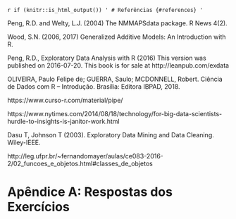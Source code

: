 `r if (knitr::is_html_output()) '
# Referências {#references}
'`

Peng, R.D. and Welty, L.J. (2004) The NMMAPSdata package. R News 4(2).

Wood, S.N. (2006, 2017) Generalized Additive Models: An Introduction with R.

Peng, R.D., Exploratory Data Analysis with R (2016) This version was published on 2016-07-20. This book is for sale at http://leanpub.com/exdata

OLIVEIRA, Paulo Felipe de; GUERRA, Saulo; MCDONNELL, Robert. Ciência de Dados com R – Introdução. Brasília: Editora IBPAD, 2018.

https://www.curso-r.com/material/pipe/

https://www.nytimes.com/2014/08/18/technology/for-big-data-scientists-hurdle-to-insights-is-janitor-work.html

Dasu T, Johnson T (2003). Exploratory Data Mining and Data Cleaning. Wiley-IEEE.

http://leg.ufpr.br/~fernandomayer/aulas/ce083-2016-2/02_funcoes_e_objetos.html#classes_de_objetos

# Apêndice A: Respostas dos Exercícios {-}

